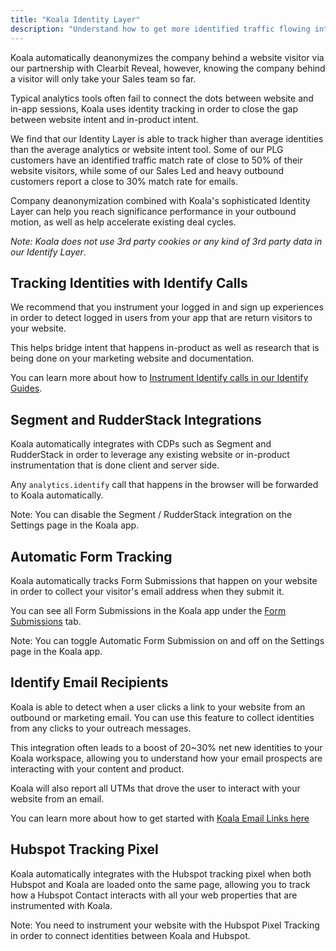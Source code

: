 ```yaml
---
title: "Koala Identity Layer"
description: "Understand how to get more identified traffic flowing into Koala"
---
```


Koala automatically deanonymizes the company behind a website visitor via our partnership with Clearbit Reveal,
however, knowing the company behind a visitor will only take your Sales team so far.


Typical analytics tools often fail to connect the dots between website and in-app sessions,
Koala uses identity tracking in order to close the gap between website intent and in-product intent.

We find that our Identity Layer is able to track higher than average identities than the average analytics or website intent tool.
Some of our PLG customers have an identified traffic match rate of close to 50% of their website visitors, while some of our Sales Led and
heavy outbound customers report a close to 30% match rate for emails.

Company deanonymization combined with Koala's sophisticated Identity Layer can help you reach significance performance in your outbound motion,
as well as help accelerate existing deal cycles.

*Note: Koala does not use 3rd party cookies or any kind of 3rd party data in our Identify Layer*.

## Tracking Identities with Identify Calls

We recommend that you instrument your logged in and sign up experiences in order to detect
logged in users from your app that are return visitors to your website.

This helps bridge intent that happens in-product as well as research that is being done on
your marketing website and documentation.

You can learn more about how to [Instrument Identify calls in our Identify Guides](/docs/sdk/identify).

## Segment and RudderStack Integrations

Koala automatically integrates with CDPs such as Segment and RudderStack in order to leverage any existing website or in-product
instrumentation that is done client and server side.

Any `analytics.identify` call that happens in the browser will be forwarded to Koala automatically.

Note: You can disable the Segment / RudderStack integration on the Settings page in the Koala app.

## Automatic Form Tracking

Koala automatically tracks Form Submissions that happen on your website in order to collect your visitor's
email address when they submit it.

You can see all Form Submissions in the Koala app under the [Form Submissions](https://getkoala.com/goto/forms/reports) tab.

Note: You can toggle Automatic Form Submission on and off on the Settings page in the Koala app.

## Identify Email Recipients

Koala is able to detect when a user clicks a link to your website from an outbound or marketing email.
You can use this feature to collect identities from any clicks to your outreach messages.

This integration often leads to a boost of 20~30% net new identities to your Koala workspace, allowing you to
understand how your email prospects are interacting with your content and product.

Koala will also report all UTMs that drove the user to interact with your website from an email.

You can learn more about how to get started with [Koala Email Links here](/docs/admin-guides/identify-email-recipients)

## Hubspot Tracking Pixel

Koala automatically integrates with the Hubspot tracking pixel when both Hubspot and Koala are loaded onto the 
same page, allowing you to track how a Hubspot Contact interacts with all your web properties that are instrumented
with Koala.

Note: You need to instrument your website with the Hubspot Pixel Tracking in order to connect identities between Koala and Hubspot.